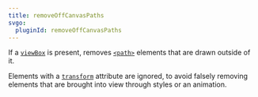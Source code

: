```yaml
---
title: removeOffCanvasPaths
svgo:
  pluginId: removeOffCanvasPaths
---
```


If a [`viewBox`](https://developer.mozilla.org/en-US/docs/Web/SVG/Attribute/viewBox) is present,
removes [`<path>`](https://developer.mozilla.org/en-US/docs/Web/SVG/Element/path) elements that are drawn outside of it.

Elements with a [`transform`](https://developer.mozilla.org/en-US/docs/Web/SVG/Attribute/transform) attribute are ignored, to avoid falsely removing elements that are brought into view through styles or an animation.
